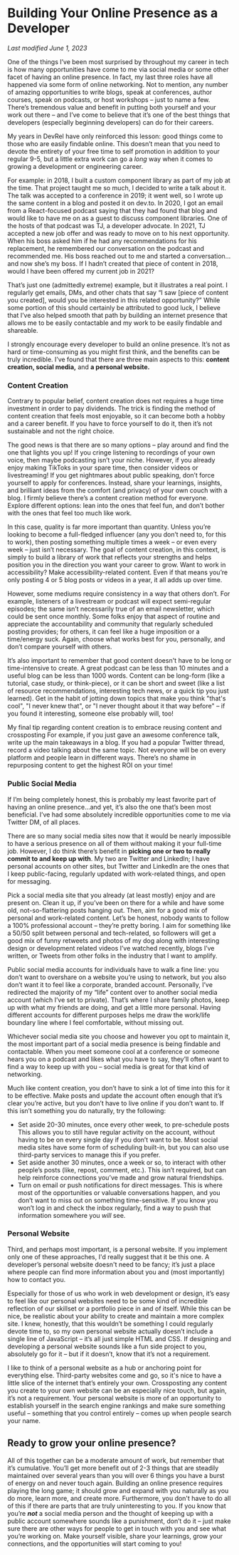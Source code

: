 # Building Your Online Presence as a Developer

*Last modified June 1, 2023* 

One of the things I’ve been most surprised by throughout my career in tech is how many opportunities have come to me via social media or some other facet of having an online presence. In fact, my last three roles have all happened via some form of online networking. Not to mention, any number of amazing opportunities to write blogs, speak at conferences, author courses, speak on podcasts, or host workshops – just to name a few. There’s tremendous value and benefit in putting both yourself and your work out there – and I’ve come to believe that it’s one of the best things that developers (especially beginning developers) can do for their careers. 

My years in DevRel have only reinforced this lesson: good things come to those who are easily findable online. This doesn’t mean that you need to devote the entirety of your free time to self promotion in addition to your regular 9-5, but a little extra work can go a *long* way when it comes to growing a development or engineering career. 

For example: in 2018, I built a custom component library as part of my job at the time. That project taught me so much, I decided to write a talk about it. The talk was accepted to a conference in 2019; it went well, so I wrote up the same content in a blog and posted it on dev.to. In 2020, I got an email from a React-focused podcast saying that they had found that blog and would like to have me on as a guest to discuss component libraries. One of the hosts of that podcast was TJ, a developer advocate. In 2021, TJ accepted a new job offer and was ready to move on to his next opportunity. When his boss asked him if he had any recommendations for his replacement, he remembered our conversation on the podcast and recommended me. His boss reached out to me and started a conversation…and now she’s my boss. If I hadn’t created that piece of content in 2018, would I have been offered my current job in 2021? 

That’s just one (admittedly extreme) example, but it illustrates a real point. I regularly get emails, DMs, and other chats that say “I saw [piece of content you created], would you be interested in this related opportunity?” While some portion of this should certainly be attributed to good luck, I believe that I’ve also helped smooth that path by building an internet presence that allows me to be easily contactable and my work to be easily findable and shareable. 

I strongly encourage every developer to build an online presence. It’s not as hard or time-consuming as you might first think, and the benefits can be truly incredible. I’ve found that there are three main aspects to this: **content creation, social media,** and **a personal website.**

### Content Creation

Contrary to popular belief, content creation does not requires a huge time investment in order to pay dividends. The trick is finding the method of content creation that feels most enjoyable, so it can become both a hobby and a career benefit. If you have to force yourself to do it, then it’s not sustainable and not the right choice. 

The good news is that there are so many options – play around and find the one that lights you up! If you cringe listening to recordings of your own voice, then maybe podcasting isn’t your niche. However, if you already enjoy making TikToks in your spare time, then consider videos or livestreaming! If you get nightmares about public speaking, don’t force yourself to apply for conferences. Instead, share your learnings, insights, and brilliant ideas from the comfort (and privacy) of your own couch with a blog. I firmly believe there’s a content creation method for everyone. Explore different options: lean into the ones that feel fun, and don’t bother with the ones that feel too much like work. 

In this case, quality is far more important than quantity. Unless you’re looking to become a full-fledged influencer (any you don’t need to, for this to work), then posting something multiple times a week – or even every week – just isn’t necessary. The goal of content creation, in this context, is simply to build a library of work that reflects your strengths and helps position you in the direction you want your career to grow. Want to work in accessibility? Make accessibility-related content. Even if that means you’re only posting 4 or 5 blog posts or videos in a year, it all adds up over time. 

However, some mediums require consistency in a way that others don’t. For example, listeners of a livestream or podcast will expect semi-regular episodes; the same isn’t necessarily true of an email newsletter, which could be sent once monthly. Some folks enjoy that aspect of routine and appreciate the accountability and community that regularly scheduled posting provides; for others, it can feel like a huge imposition or a time/energy suck. Again, choose what works best for you, personally, and don’t compare yourself with others. 

It’s also important to remember that good content doesn't have to be long or time-intensive to create. A great podcast can be less than 10 minutes and a useful blog can be less than 1000 words. Content can be long-form (like a tutorial, case study, or think-piece), or it can be short and sweet (like a list of resource recommendations, interesting tech news, or a quick tip you just learned). Get in the habit of jotting down topics that make you think "that's cool", "I never knew that", or "I never thought about it that way before" – if you found it interesting, someone else probably will, too! 

My final tip regarding content creation is to embrace reusing content and crossposting For example, if you just gave an awesome conference talk, write up the main takeaways in a blog. If you had a popular Twitter thread, record a video talking about the same topic. Not everyone will be on every platform and people learn in different ways. There’s no shame in repurposing content to get the highest ROI on your time!  

### Public Social Media

If I’m being completely honest, this is probably my least favorite part of having an online presence…and yet, it’s also the one that’s been most beneficial. I’ve had some absolutely incredible opportunities come to me via Twitter DM, of all places. 

There are so many social media sites now that it would be nearly impossible to have a serious presence on all of them without making it your full-time job. However, I do think there’s benefit in **picking one or two to really commit to and keep up with**. My two are Twitter and LinkedIn; I have personal accounts on other sites, but Twitter and LinkedIn are the ones that I keep public-facing, regularly updated with work-related things, and open for messaging. 

Pick a social media site that you already (at least mostly) enjoy and are present on. Clean it up, if you’ve been on there for a while and have some old, not-so-flattering posts hanging out. Then, aim for a good mix of personal and work-related content. Let’s be honest, nobody wants to follow a 100% professional account – they’re pretty boring. I aim for something like a 50/50 split between personal and tech-related, so followers will get a good mix of funny retweets and photos of my dog along with interesting design or development related videos I’ve watched recently, blogs I’ve written, or Tweets from other folks in the industry that I want to amplify. 

Public social media accounts for individuals have to walk a fine line: you don’t want to overshare on a website you’re using to network, but you also don’t want it to feel like a corporate, branded account. Personally, I’ve redirected the majority of my “life” content over to another social media account (which I’ve set to private). That’s where I share family photos, keep up with what my friends are doing, and get a little more personal. Having different accounts for different purposes helps me draw the work/life boundary line where I feel comfortable, without missing out. 

Whichever social media site you choose and however you opt to maintain it, the most important part of a social media presence is being findable and contactable. When you meet someone cool at a conference or someone hears you on a podcast and likes what you have to say, they’ll often want to find a way to keep up with you – social media is great for that kind of networking. 

Much like content creation, you don’t have to sink a lot of time into this for it to be effective. Make posts and update the account often enough that it’s clear you’re active, but you don’t have to live online if you don’t want to. If this isn’t something you do naturally, try the following: 

- Set aside 20-30 minutes, once every other week, to pre-schedule posts This allows you to still have regular activity on the account, without having to be on every single day if you don’t want to be. Most social media sites have some form of scheduling built-in, but you can also use third-party services to manage this if you prefer.
- Set aside another 30 minutes, once a week or so, to interact with other people’s posts (like, repost, comment, etc.). This isn’t required, but can help reinforce connections you’ve made and grow natural friendships.
- Turn on email or push notifications for direct messages. This is where most of the opportunities or valuable conversations happen, and you don’t want to miss out on something time-sensitive. If you know you won’t log in and check the inbox regularly, find a way to push that information somewhere you *will* see.

### Personal Website

Third, and perhaps most important, is a personal website. If you implement only one of these approaches, I'd really suggest that it be this one. A developer’s personal website doesn't need to be fancy; it’s just a place where people can find more information about you and (most importantly) how to contact you. 

Especially for those of us who work in web development or design, it’s easy to feel like our personal websites need to be some kind of incredible reflection of our skillset or a portfolio piece in and of itself. While this can be nice, be realistic about your ability to create and maintain a more complex site. I knew, honestly, that this wouldn’t be something I could regularly devote time to, so my own personal website actually doesn’t include a single line of JavaScript – it’s all just simple HTML and CSS. If designing and developing a personal website sounds like a fun side project to you, absolutely go for it – but if it doesn’t, know that it’s not a requirement. 

I like to think of a personal website as a hub or anchoring point for everything else. Third-party websites come and go, so it's nice to have a little slice of the internet that’s entirely your own. Crossposting any content you create to your own website can be an especially nice touch, but again, it’s not a requirement. Your personal website is more of an opportunity to establish yourself in the search engine rankings and make sure something useful – something that you control entirely – comes up when people search your name. 

## Ready to grow your online presence?

All of this together can be a moderate amount of work, but remember that it’s cumulative. You’ll get more benefit out of 2-3 things that are steadily maintained over several years than you will over 6 things you have a burst of energy on and never touch again. Building an online presence requires playing the long game; it should grow and expand with you naturally as you do more, learn more, and create more. Furthermore, you don't have to do all of this if there are parts that are truly uninteresting to you. If you know that you’re ***not*** a social media person and the thought of keeping up with a public account somewhere sounds like a punishment, don’t do it – just make sure there are other ways for people to get in touch with you and see what you’re working on. Make yourself visible, share your learnings, grow your connections, and the opportunities will start coming to you!